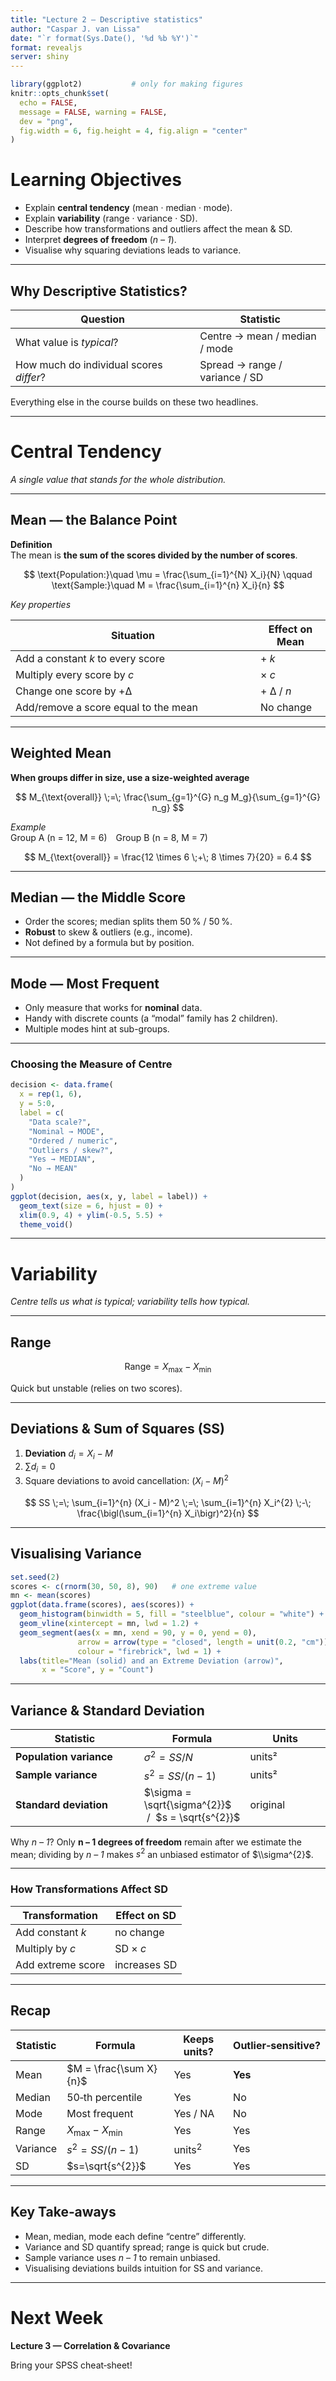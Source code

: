 ```yaml
---
title: "Lecture 2 – Descriptive statistics"
author: "Caspar J. van Lissa"
date: "`r format(Sys.Date(), '%d %b %Y')`"
format: revealjs
server: shiny
---
```


```r
library(ggplot2)           # only for making figures
knitr::opts_chunk$set(
  echo = FALSE,            
  message = FALSE, warning = FALSE,
  dev = "png",
  fig.width = 6, fig.height = 4, fig.align = "center"
)
```

# Learning Objectives

- Explain **central tendency** (mean · median · mode).  
- Explain **variability** (range · variance · SD).  
- Describe how transformations and outliers affect the mean & SD.  
- Interpret **degrees of freedom** (*n – 1*).  
- Visualise why squaring deviations leads to variance.

---

## Why Descriptive Statistics?

| Question                                  | Statistic                     |
|-------------------------------------------|------------------------------|
| What value is *typical*?                  | Centre → mean / median / mode |
| How much do individual scores *differ*?   | Spread → range / variance / SD |

Everything else in the course builds on these two headlines.

---

# Central Tendency

*A single value that stands for the whole distribution.*

---

## Mean — the Balance Point

**Definition**  
The mean is **the sum of the scores divided by the number of scores**.

$$
\text{Population:}\quad
\mu = \frac{\sum_{i=1}^{N} X_i}{N}
\qquad
\text{Sample:}\quad
M = \frac{\sum_{i=1}^{n} X_i}{n}
$$

*Key properties*

| Situation                                              | Effect on Mean |
|--------------------------------------------------------|----------------|
| Add a constant *k* to every score                      | + *k*          |
| Multiply every score by *c*                            | × *c*          |
| Change one score by +Δ                                 | + Δ / *n*      |
| Add/remove a score equal to the mean                   | No change      |

---

## Weighted Mean

**When groups differ in size, use a size-weighted average**

$$
M_{\text{overall}} \;=\;
\frac{\sum_{g=1}^{G} n_g M_g}{\sum_{g=1}^{G} n_g}
$$

*Example*  
Group A (n = 12, M = 6) Group B (n = 8, M = 7)

$$
M_{\text{overall}}
= \frac{12 \times 6 \;+\; 8 \times 7}{20}
= 6.4
$$


---

## Median — the Middle Score

- Order the scores; median splits them 50 % / 50 %.  
- **Robust** to skew & outliers (e.g., income).  
- Not defined by a formula but by position.

---

## Mode — Most Frequent

- Only measure that works for **nominal** data.  
- Handy with discrete counts (a “modal” family has 2 children).  
- Multiple modes hint at sub-groups.

---

### Choosing the Measure of Centre

```r
decision <- data.frame(
  x = rep(1, 6),
  y = 5:0,
  label = c(
    "Data scale?",
    "Nominal → MODE",
    "Ordered / numeric",
    "Outliers / skew?",
    "Yes → MEDIAN",
    "No → MEAN"
  )
)
ggplot(decision, aes(x, y, label = label)) +
  geom_text(size = 6, hjust = 0) +
  xlim(0.9, 4) + ylim(-0.5, 5.5) +
  theme_void()
```

---

# Variability

*Centre tells us what is typical; variability tells how typical.*

---

## Range

$$
\text{Range}=X_{\max}-X_{\min}
$$

Quick but unstable (relies on two scores).

---

## Deviations & Sum of Squares (SS)

1. **Deviation** $d_i = X_i - M$  
2. $\sum d_i = 0$  
3. Square deviations to avoid cancellation: $(X_i - M)^2$

$$
SS
\;=\;
\sum_{i=1}^{n} (X_i - M)^2
\;=\;
\sum_{i=1}^{n} X_i^{2}
\;-\;
\frac{\bigl(\sum_{i=1}^{n} X_i\bigr)^2}{n}
$$


---

## Visualising Variance

```r
set.seed(2)
scores <- c(rnorm(30, 50, 8), 90)   # one extreme value
mn <- mean(scores)
ggplot(data.frame(scores), aes(scores)) +
  geom_histogram(binwidth = 5, fill = "steelblue", colour = "white") +
  geom_vline(xintercept = mn, lwd = 1.2) +
  geom_segment(aes(x = mn, xend = 90, y = 0, yend = 0),
               arrow = arrow(type = "closed", length = unit(0.2, "cm")),
               colour = "firebrick", lwd = 1) +
  labs(title="Mean (solid) and an Extreme Deviation (arrow)",
       x = "Score", y = "Count")
```

---

## Variance & Standard Deviation

| Statistic | Formula | Units |
|-----------|---------|-------|
| **Population variance** | $\sigma^{2} = SS/N$ | units² |
| **Sample variance** | $s^{2} = SS/(n-1)$ | units² |
| **Standard deviation** | $\sigma = \sqrt{\sigma^{2}}$  /  $s = \sqrt{s^{2}}$ | original |

Why *n – 1*? Only **n – 1 degrees of freedom** remain after we estimate the mean; dividing by *n – 1* makes $s^{2}$ an unbiased estimator of $\\sigma^{2}$.

---

### How Transformations Affect SD

| Transformation | Effect on SD |
|----------------|--------------|
| Add constant *k* | no change |
| Multiply by *c*  | SD × *c* |
| Add extreme score | increases SD |

---

## Recap

| Statistic | Formula | Keeps units? | Outlier‑sensitive? |
|-----------|---------|--------------|--------------------|
| Mean      | $M = \frac{\sum X}{n}$            | Yes | **Yes** |
| Median    | 50‑th percentile                   | Yes | No |
| Mode      | Most frequent                      | Yes / NA | No |
| Range     | $X_{\max}-X_{\min}$                | Yes | Yes |
| Variance  | $s^{2}=SS/(n-1)$                   | units$^{2}$ | Yes |
| SD        | $s=\sqrt{s^{2}}$                   | Yes | Yes |

---

## Key Take‑aways

- Mean, median, mode each define “centre” differently.  
- Variance and SD quantify spread; range is quick but crude.  
- Sample variance uses *n – 1* to remain unbiased.  
- Visualising deviations builds intuition for SS and variance.

---

# Next Week

**Lecture 3 — Correlation & Covariance**

Bring your SPSS cheat‑sheet!
